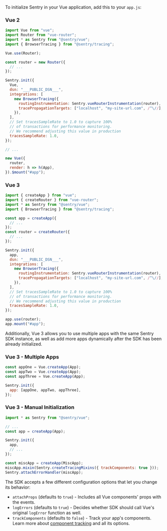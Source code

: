 To initialize Sentry in your Vue application, add this to your `app.js`:

### Vue 2

```javascript
import Vue from "vue";
import Router from "vue-router";
import * as Sentry from "@sentry/vue";
import { BrowserTracing } from "@sentry/tracing";

Vue.use(Router);

const router = new Router({
  // ...
});

Sentry.init({
  Vue,
  dsn: "___PUBLIC_DSN___",
  integrations: [
    new BrowserTracing({
      routingInstrumentation: Sentry.vueRouterInstrumentation(router),
      tracePropagationTargets: ["localhost", "my-site-url.com", /^\//],
    }),
  ],
  // Set tracesSampleRate to 1.0 to capture 100%
  // of transactions for performance monitoring.
  // We recommend adjusting this value in production
  tracesSampleRate: 1.0,
});

// ...

new Vue({
  router,
  render: h => h(App),
}).$mount("#app");
```

### Vue 3

```javascript
import { createApp } from "vue";
import { createRouter } from "vue-router";
import * as Sentry from "@sentry/vue";
import { BrowserTracing } from "@sentry/tracing";

const app = createApp({
  // ...
});
const router = createRouter({
  // ...
});

Sentry.init({
  app,
  dsn: "___PUBLIC_DSN___",
  integrations: [
    new BrowserTracing({
      routingInstrumentation: Sentry.vueRouterInstrumentation(router),
      tracePropagationTargets: ["localhost", "my-site-url.com", /^\//],
    }),
  ],
  // Set tracesSampleRate to 1.0 to capture 100%
  // of transactions for performance monitoring.
  // We recommend adjusting this value in production
  tracesSampleRate: 1.0,
});

app.use(router);
app.mount("#app");
```

Additionally, Vue 3 allows you to use multiple apps with the same Sentry SDK instance, as well as add more apps dynamically after the SDK has been already initialized.

### Vue 3 - Multiple Apps

```javascript
const appOne = Vue.createApp(App);
const appTwo = Vue.createApp(App);
const appThree = Vue.createApp(App);

Sentry.init({
  app: [appOne, appTwo, appThree],
});
```

### Vue 3 - Manual Initialization

```javascript
import * as Sentry from "@sentry/vue";

// ...
const app = createApp(App);

Sentry.init({
  app,
  // ...
});

const miscApp = createApp(MiscApp);
miscApp.mixin(Sentry.createTracingMixins({ trackComponents: true }));
Sentry.attachErrorHandler(miscApp);
```

The SDK accepts a few different configuration options that let you change its behavior:

- `attachProps` (defaults to `true`) - Includes all Vue components' props with the events.
- `logErrors` (defaults to `true`) - Decides whether SDK should call Vue's original `logError` function as well.
- `trackComponents` (defaults to `false`) - Track your app's components. Learn more about [component tracking](./features/component-tracking) and all its options.
